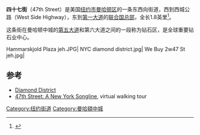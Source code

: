 '''四十七街'''（47th Street）是美国[[纽约市|纽约市]][[曼哈顿区|曼哈顿区]]的一条东西向街道，西到西城公路（West Side Highway），东到[[第一大道|第一大道]]的[[联合国总部|联合国总部]]，全长1.8英里<ref name="google maps">{{google maps |url=https://goo.gl/maps/1G7Z2 |accessdate=September 1, 2015}}</ref>。

这条街在曼哈顿中城的[[第五大道|第五大道]]和第六大道之间的一段称为钻石区，是全球重要钻石业中心。

<gallery>
Hammarskjold Plaza jeh.JPG|
NYC diamond district.jpg|
We Buy 2w47 St jeh.jpg|
</gallery>

==参考==
{{coord|40.7586|-73.9832|region:US-NY_dim:3000|display=inline,title}}
{{Reflist}}
*[http://www.diamonddistrict.org Diamond District]{{Wayback|url=http://www.diamonddistrict.org/ |date=20200918031133 }}
*[http://www.nysonglines.com/47st.htm 47th Street: A New York Songline]{{Wayback|url=http://www.nysonglines.com/47st.htm |date=20170420180228 }}, virtual walking tour
[[Category:纽约街道|Category:纽约街道]]
[[Category:曼哈頓中城|Category:曼哈頓中城]]